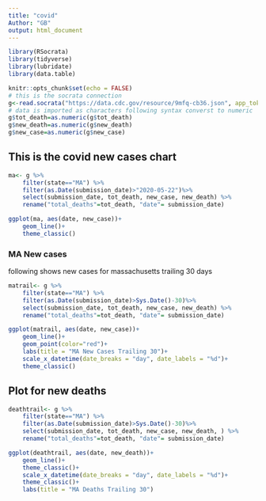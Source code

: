 ```yaml
---
title: "covid" 
Author: "GB"
output: html_document
---
```


```r
library(RSocrata)
library(tidyverse)
library(lubridate)
library(data.table)
```


```r
knitr::opts_chunk$set(echo = FALSE)
# this is the socrata connection
g<-read.socrata("https://data.cdc.gov/resource/9mfq-cb36.json", app_token = "du1xYluz5Q3hWLPoeoxced3Dg", stringsAsFactors = FALSE)
# data is imported as characters following syntax converst to numeric
g$tot_death=as.numeric(g$tot_death)
g$new_death=as.numeric(g$new_death)
g$new_case=as.numeric(g$new_case)
```

## This is the covid new cases chart

```r
ma<- g %>%
    filter(state=="MA") %>%
    filter(as.Date(submission_date)>"2020-05-22")%>%
    select(submission_date, tot_death, new_case, new_death) %>%
    rename("total_deaths"=tot_death, "date"= submission_date)

ggplot(ma, aes(date, new_case))+
    geom_line()+
    theme_classic()
```

### MA New cases
following shows new cases for massachusetts trailing 30 days

```r
matrail<- g %>%
    filter(state=="MA") %>%
    filter(as.Date(submission_date)>Sys.Date()-30)%>%
    select(submission_date, tot_death, new_case, new_death) %>%
    rename("total_deaths"=tot_death, "date"= submission_date)

ggplot(matrail, aes(date, new_case))+
    geom_line()+
    geom_point(color="red")+
    labs(title = "MA New Cases Trailing 30")+
    scale_x_datetime(date_breaks = "day", date_labels = "%d")+
    theme_classic()


```



## Plot for new deaths

```r
deathtrail<- g %>%
    filter(state=="MA") %>%
    filter(as.Date(submission_date)>Sys.Date()-30)%>%
    select(submission_date, tot_death, new_case, new_death, ) %>%
    rename("total_deaths"=tot_death, "date"= submission_date)

ggplot(deathtrail, aes(date, new_death))+
    geom_line()+
    theme_classic()+
    scale_x_datetime(date_breaks = "day", date_labels = "%d")+
    theme_classic()+
    labs(title = "MA Deaths Trailing 30")
```

